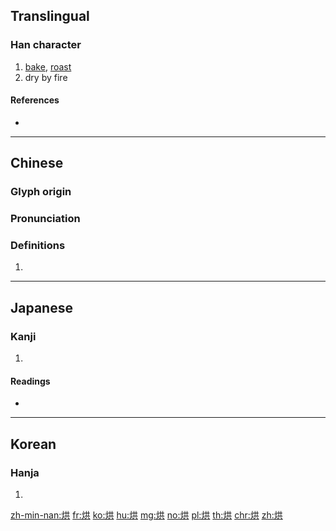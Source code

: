 ==Translingual==

===Han character===
{{Han char|rn=86|rad=火|as=06|sn=10|four=94881|canj=FTC}}

# [[bake]], [[roast]]
# dry by fire

====References====
* {{Han ref|kx=0670.170|dkj=19012|dj=1079.090|hdz=32198.170|uh=70D8|ud=28888|bh=AF4D|bd=44877}}

----

==Chinese==
{{zh-forms}}

===Glyph origin===
{{Han etym}}

===Pronunciation===
{{zh-pron
|m=hōng
|ma=Zh-hong.ogg
|c=hung1,hung4,hong3,hung3
|h=pfs=fûng
|md=
|mn=hang/hong
|w=
|mc=y
|oc=y
|cat=
}}

===Definitions===
{{zh-hanzi}}

# {{rfdef|lang=zh}}

----

==Japanese==

===Kanji===
{{ja-kanji|grade=|rs=火06}}

# {{defn|lang=ja|sort=火06}}

====Readings====
* {{ja-readings|on=[[こう]] (kō), [[ぐ]] (gu), [[きょう]] (kyō), [[く]] (ku)|kun=[[かがりび]] (kagaribi)}}

----

==Korean==

===Hanja===
{{ko-hanja|hangeul=홍|eumhun=|rv=hong|mr=hong|y=hong}}

# {{defn|lang=ko|sort=火06}}

[[zh-min-nan:烘]]
[[fr:烘]]
[[ko:烘]]
[[hu:烘]]
[[mg:烘]]
[[no:烘]]
[[pl:烘]]
[[th:烘]]
[[chr:烘]]
[[zh:烘]]